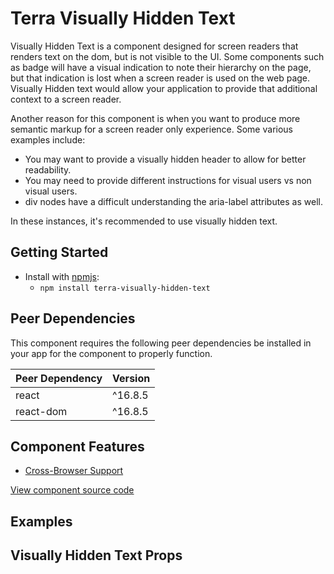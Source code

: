 


<Badge />

# Terra Visually Hidden Text

Visually Hidden Text is a component designed for screen readers that renders text on the dom, but is not visible to the UI. Some components such as badge will have a visual indication to note their hierarchy on the page, but that indication is lost when a screen reader is used on the web page. Visually Hidden text would allow your application to provide that additional context to a screen reader.

Another reason for this component is when you want to produce more semantic markup for a screen reader only experience. Some various examples include:

- You may want to provide a visually hidden header to allow for better readability.
- You may need to provide different instructions for visual users vs non visual users.
- div nodes have a difficult understanding the aria-label attributes as well.

In these instances, it's recommended to use visually hidden text.

## Getting Started

- Install with [npmjs](https://www.npmjs.com):
  - `npm install terra-visually-hidden-text`

<!-- AUTO-GENERATED-CONTENT:START Peer Dependencies -->
## Peer Dependencies

This component requires the following peer dependencies be installed in your app for the component to properly function.

| Peer Dependency | Version |
|-|-|
| react | ^16.8.5 |
| react-dom | ^16.8.5 |

<!-- AUTO-GENERATED-CONTENT:END -->

## Component Features

 * [Cross-Browser Support](https://engineering.cerner.com/terra-ui/#/getting-started/terra-ui/features)

[View component source code](https://github.com/cerner/terra-core/tree/master/packages/terra-visually-hidden-text)

## Examples
<DefaultVisuallyHiddenText title="VisuallyHiddenText with empty string" />
<RefCallbackVisuallyHiddenText title="VisuallyHiddenText with ref Callback" />

## Visually Hidden Text Props
<VisuallyHiddenTextPropsTable />
